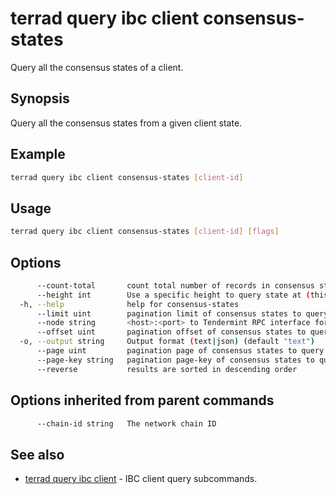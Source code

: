 # terrad query ibc client consensus-states

Query all the consensus states of a client.

## Synopsis

Query all the consensus states from a given client state.

## Example

```sh Terrad
terrad query ibc client consensus-states [client-id]
```

## Usage

```sh Terrad
terrad query ibc client consensus-states [client-id] [flags]
```

## Options

```sh Terrad
      --count-total       count total number of records in consensus states to query for
      --height int        Use a specific height to query state at (this can error if the node is pruning state)
  -h, --help              help for consensus-states
      --limit uint        pagination limit of consensus states to query for (default 100)
      --node string       <host>:<port> to Tendermint RPC interface for this chain (default "tcp://localhost:26657")
      --offset uint       pagination offset of consensus states to query for
  -o, --output string     Output format (text|json) (default "text")
      --page uint         pagination page of consensus states to query for. This sets offset to a multiple of limit (default 1)
      --page-key string   pagination page-key of consensus states to query for
      --reverse           results are sorted in descending order
```

## Options inherited from parent commands

```sh Terrad
      --chain-id string   The network chain ID
```

## See also

* [terrad query ibc client](./terrad_query_ibc_client.mdx)	 - IBC client query subcommands.


